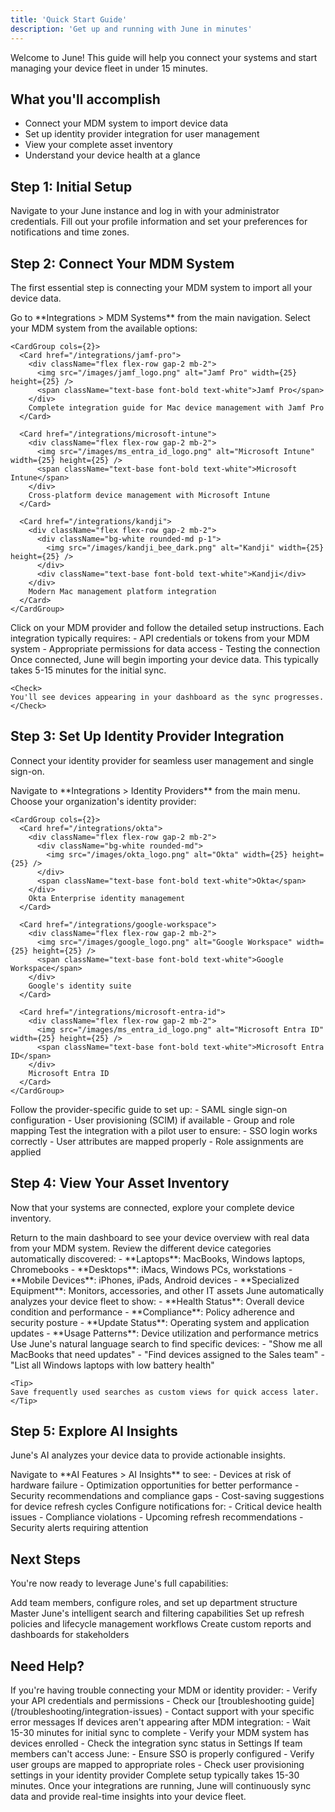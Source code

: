 ```yaml
---
title: 'Quick Start Guide'
description: 'Get up and running with June in minutes'
---
```


Welcome to June! This guide will help you connect your systems and start managing your device fleet in under 15 minutes.

## What you'll accomplish
- Connect your MDM system to import device data
- Set up identity provider integration for user management
- View your complete asset inventory
- Understand your device health at a glance

## Step 1: Initial Setup

<Steps>
  <Step title="Access June">
    Navigate to your June instance and log in with your administrator credentials.
  </Step>
  
  <Step title="Complete Profile Setup">
    Fill out your profile information and set your preferences for notifications and time zones.
  </Step>
</Steps>

## Step 2: Connect Your MDM System

The first essential step is connecting your MDM system to import all your device data.

<Steps>
  <Step title="Navigate to Integrations">
    Go to **Integrations > MDM Systems** from the main navigation.
  </Step>
  
  <Step title="Choose Your MDM Provider">
    Select your MDM system from the available options:
    
    <CardGroup cols={2}>
      <Card href="/integrations/jamf-pro">
        <div className="flex flex-row gap-2 mb-2"> 
          <img src="/images/jamf_logo.png" alt="Jamf Pro" width={25} height={25} />
          <span className="text-base font-bold text-white">Jamf Pro</span>
        </div>
        Complete integration guide for Mac device management with Jamf Pro
      </Card>

      <Card href="/integrations/microsoft-intune">
        <div className="flex flex-row gap-2 mb-2"> 
          <img src="/images/ms_entra_id_logo.png" alt="Microsoft Intune" width={25} height={25} />
          <span className="text-base font-bold text-white">Microsoft Intune</span>
        </div>
        Cross-platform device management with Microsoft Intune
      </Card>

      <Card href="/integrations/kandji">
        <div className="flex flex-row gap-2 mb-2">
          <div className="bg-white rounded-md p-1">
            <img src="/images/kandji_bee_dark.png" alt="Kandji" width={25} height={25} />
          </div>
          <div className="text-base font-bold text-white">Kandji</div>
        </div>
        Modern Mac management platform integration
      </Card>
    </CardGroup>
  </Step>
  
  <Step title="Follow Integration Guide">
    Click on your MDM provider and follow the detailed setup instructions. Each integration typically requires:
    - API credentials or tokens from your MDM system
    - Appropriate permissions for data access
    - Testing the connection
  </Step>
  
  <Step title="Verify Data Sync">
    Once connected, June will begin importing your device data. This typically takes 5-15 minutes for the initial sync.
    
    <Check>
    You'll see devices appearing in your dashboard as the sync progresses.
    </Check>
  </Step>
</Steps>

## Step 3: Set Up Identity Provider Integration

Connect your identity provider for seamless user management and single sign-on.

<Steps>
  <Step title="Access Identity Integrations">
    Navigate to **Integrations > Identity Providers** from the main menu.
  </Step>
  
  <Step title="Select Your Identity Provider">
    Choose your organization's identity provider:
    
    <CardGroup cols={2}>
      <Card href="/integrations/okta">
        <div className="flex flex-row gap-2 mb-2"> 
          <div className="bg-white rounded-md">
            <img src="/images/okta_logo.png" alt="Okta" width={25} height={25} />
          </div>
          <span className="text-base font-bold text-white">Okta</span>
        </div>
        Okta Enterprise identity management
      </Card>

      <Card href="/integrations/google-workspace">
        <div className="flex flex-row gap-2 mb-2"> 
          <img src="/images/google_logo.png" alt="Google Workspace" width={25} height={25} />
          <span className="text-base font-bold text-white">Google Workspace</span>
        </div>
        Google's identity suite
      </Card>

      <Card href="/integrations/microsoft-entra-id">
        <div className="flex flex-row gap-2 mb-2"> 
          <img src="/images/ms_entra_id_logo.png" alt="Microsoft Entra ID" width={25} height={25} />
          <span className="text-base font-bold text-white">Microsoft Entra ID</span>
        </div>
        Microsoft Entra ID
      </Card>
    </CardGroup>
  </Step>
  
  <Step title="Configure SSO and Provisioning">
    Follow the provider-specific guide to set up:
    - SAML single sign-on configuration
    - User provisioning (SCIM) if available
    - Group and role mapping
  </Step>
  
  <Step title="Test Authentication">
    Test the integration with a pilot user to ensure:
    - SSO login works correctly
    - User attributes are mapped properly
    - Role assignments are applied
  </Step>
</Steps>

## Step 4: View Your Asset Inventory

Now that your systems are connected, explore your complete device inventory.

<Steps>
  <Step title="Access Your Dashboard">
    Return to the main dashboard to see your device overview with real data from your MDM system.
  </Step>
  
  <Step title="Explore Asset Categories">
    Review the different device categories automatically discovered:
    - **Laptops**: MacBooks, Windows laptops, Chromebooks
    - **Desktops**: iMacs, Windows PCs, workstations
    - **Mobile Devices**: iPhones, iPads, Android devices
    - **Specialized Equipment**: Monitors, accessories, and other IT assets
  </Step>
  
  <Step title="Check Device Health">
    June automatically analyzes your device fleet to show:
    - **Health Status**: Overall device condition and performance
    - **Compliance**: Policy adherence and security posture
    - **Update Status**: Operating system and application updates
    - **Usage Patterns**: Device utilization and performance metrics
  </Step>
  
  <Step title="Try Smart Search">
    Use June's natural language search to find specific devices:
    - "Show me all MacBooks that need updates"
    - "Find devices assigned to the Sales team"
    - "List all Windows laptops with low battery health"
    
    <Tip>
    Save frequently used searches as custom views for quick access later.
    </Tip>
  </Step>
</Steps>

## Step 5: Explore AI Insights

June's AI analyzes your device data to provide actionable insights.

<Steps>
  <Step title="Review AI Recommendations">
    Navigate to **AI Features > AI Insights** to see:
    - Devices at risk of hardware failure
    - Optimization opportunities for better performance
    - Security recommendations and compliance gaps
    - Cost-saving suggestions for device refresh cycles
  </Step>
  
  <Step title="Set Up Automated Alerts">
    Configure notifications for:
    - Critical device health issues
    - Compliance violations
    - Upcoming refresh recommendations
    - Security alerts requiring attention
  </Step>
</Steps>

## Next Steps

You're now ready to leverage June's full capabilities:

<CardGroup cols={2}>
  <Card title="Organization Setup" href="/getting-started/organization-setup">
    Add team members, configure roles, and set up department structure
  </Card>
  
  <Card title="Advanced Search" href="/smart-search">
    Master June's intelligent search and filtering capabilities
  </Card>
  
  <Card title="Asset Lifecycle" href="/asset-lifecycle">
    Set up refresh policies and lifecycle management workflows
  </Card>
  
  <Card title="Reporting & Analytics" href="/reporting">
    Create custom reports and dashboards for stakeholders
  </Card>
</CardGroup>

## Need Help?

<AccordionGroup>
  <Accordion title="Integration Issues">
    If you're having trouble connecting your MDM or identity provider:
    - Verify your API credentials and permissions
    - Check our [troubleshooting guide](/troubleshooting/integration-issues)
    - Contact support with your specific error messages
  </Accordion>
  
  <Accordion title="No Devices Showing">
    If devices aren't appearing after MDM integration:
    - Wait 15-30 minutes for initial sync to complete
    - Verify your MDM system has devices enrolled
    - Check the integration sync status in Settings
  </Accordion>
  
  <Accordion title="User Access Issues">
    If team members can't access June:
    - Ensure SSO is properly configured
    - Verify user groups are mapped to appropriate roles
    - Check user provisioning settings in your identity provider
  </Accordion>
</AccordionGroup>

<Note>
Complete setup typically takes 15-30 minutes. Once your integrations are running, June will continuously sync data and provide real-time insights into your device fleet.
</Note> 